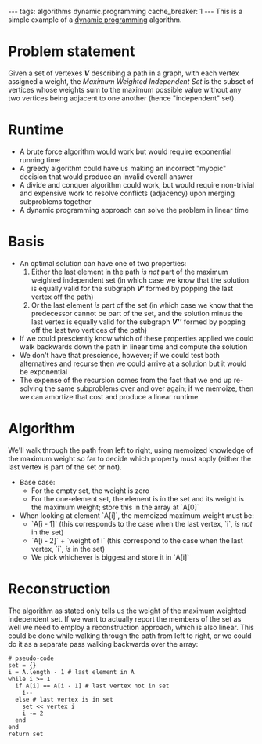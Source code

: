 ---
tags: algorithms dynamic.programming
cache_breaker: 1
---
This is a simple example of a [[dynamic programming]] algorithm.

= Problem statement =

Given a set of vertexes '''''V''''' describing a path in a graph, with each vertex assigned a weight, the ''Maximum Weighted Independent Set'' is the subset of vertices whose weights sum to the maximum possible value without any two vertices being adjacent to one another (hence "independent" set).

= Runtime =

* A brute force algorithm would work but would require exponential running time
* A greedy algorithm could have us making an incorrect "myopic" decision that would produce an invalid overall answer
* A divide and conquer algorithm could work, but would require non-trivial and expensive work to resolve conflicts (adjacency) upon merging subproblems together
* A dynamic programming approach can solve the problem in linear time

= Basis =

* An optimal solution can have one of two properties:
*# Either the last element in the path ''is not'' part of the maximum weighted independent set (in which case we know that the solution is equally valid for the subgraph <strong><em>V'</em></strong> formed by popping the last vertex off the path)
*# Or the last element ''is'' part of the set (in which case we know that the predecessor cannot be part of the set, and the solution minus the last vertex is equally valid for the subgraph <strong><em>V<nowiki>''</nowiki></em></strong> formed by popping off the last two vertices of the path)
* If we could presciently know which of these properties applied we could walk backwards down the path in linear time and compute the solution
* We don't have that prescience, however; if we could test both alternatives and recurse then we could arrive at a solution but it would be exponential
* The expense of the recursion comes from the fact that we end up re-solving the same subproblems over and over again; if we memoize, then we can amortize that cost and produce a linear runtime

= Algorithm =

We'll walk through the path from left to right, using memoized knowledge of the maximum weight so far to decide which property must apply (either the last vertex is part of the set or not).

* Base case:
** For the empty set, the weight is zero
** For the one-element set, the element is in the set and its weight is the maximum weight; store this in the array at `A[0]`
* When looking at element `A[i]`, the memoized maximum weight must be:
** `A[i - 1]` (this corresponds to the case when the last vertex, `i`, ''is not'' in the set) 
** `A[i - 2]` + `weight of i` (this correspond to the case when the last vertex, `i`, ''is'' in the set)
** We pick whichever is biggest and store it in `A[i]`

= Reconstruction =

The algorithm as stated only tells us the weight of the maximum weighted independent set. If we want to actually report the members of the set as well we need to employ a reconstruction approach, which is also linear. This could be done while walking through the path from left to right, or we could do it as a separate pass walking backwards over the array:

<pre># pseudo-code
set = {}
i = A.length - 1 # last element in A
while i >= 1
  if A[i] == A[i - 1] # last vertex not in set
    i--
  else # last vertex is in set
    set << vertex i
    i -= 2
  end
end
return set</pre>
